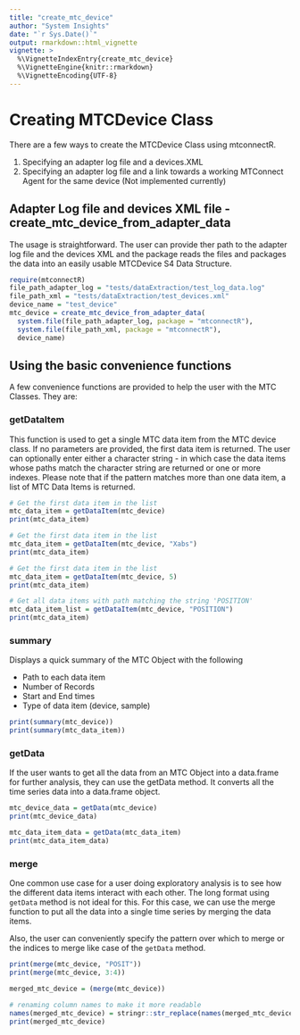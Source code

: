 ```yaml
---
title: "create_mtc_device"
author: "System Insights"
date: "`r Sys.Date()`"
output: rmarkdown::html_vignette
vignette: >
  %\VignetteIndexEntry{create_mtc_device}
  %\VignetteEngine{knitr::rmarkdown}
  %\VignetteEncoding{UTF-8}
---
```


# Creating MTCDevice Class

There are a few ways to create the MTCDevice Class using mtconnectR.

1. Specifying an adapter log file and a devices.XML
2. Specifying an adapter log file and a link towards a working MTConnect Agent for the same device (Not implemented currently)

## Adapter Log file and devices XML file - create_mtc_device_from_adapter_data

The usage is straightforward. The user can provide ther path to the adapter log file and the devices XML and the package reads the files and packages the data into an easily usable MTCDevice S4 Data Structure.

```r
require(mtconnectR)
file_path_adapter_log = "tests/dataExtraction/test_log_data.log"
file_path_xml = "tests/dataExtraction/test_devices.xml"
device_name = "test_device"
mtc_device = create_mtc_device_from_adapter_data(
  system.file(file_path_adapter_log, package = "mtconnectR"),
  system.file(file_path_xml, package = "mtconnectR"),
  device_name)

```

## Using the basic convenience functions

A few convenience functions are provided to help the user with the MTC Classes. They are:

### getDataItem
This function is used to get a single MTC data item from the MTC device class. If
no parameters are provided, the first data item is returned. The user can optionally enter
either a character string - in which case the data items whose paths match the character string
are returned or one or more indexes. Please note that if the pattern matches more than one
data item, a list of MTC Data Items is returned.

```r
# Get the first data item in the list
mtc_data_item = getDataItem(mtc_device)
print(mtc_data_item)

# Get the first data item in the list
mtc_data_item = getDataItem(mtc_device, "Xabs")
print(mtc_data_item)

# Get the first data item in the list
mtc_data_item = getDataItem(mtc_device, 5)
print(mtc_data_item)

# Get all data items with path matching the string 'POSITION'
mtc_data_item_list = getDataItem(mtc_device, "POSITION")
print(mtc_data_item)
```

### summary

Displays a quick summary of the MTC Object with the following

* Path to each data item
* Number of Records
* Start and End times
* Type of data item (device, sample)

```r

print(summary(mtc_device))
print(summary(mtc_data_item))

```

### getData

If the user wants to get all the data from an MTC Object into a data.frame for further analysis,
they can use the getData method. It converts all the time series data into a data.frame object.

```r

mtc_device_data = getData(mtc_device)
print(mtc_device_data)

mtc_data_item_data = getData(mtc_data_item)
print(mtc_data_item_data)

```

### merge

One common use case for a user doing exploratory analysis is to see how the different data items
interact with each other. The long format using `getData` method is not ideal for this. For this case,
we can use the merge function to put all the data into a single time series by merging the data items.

Also, the user can conveniently specify the pattern over which to merge or the indices to merge like
case of the `getData` method.


```r

print(merge(mtc_device, "POSIT"))
print(merge(mtc_device, 3:4))

merged_mtc_device = (merge(mtc_device))

# renaming column names to make it more readable
names(merged_mtc_device) = stringr::str_replace(names(merged_mtc_device), "test_device<Device>:", "")
print(merged_mtc_device)

```

